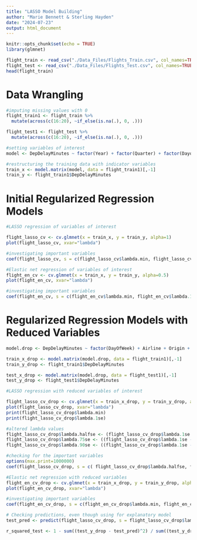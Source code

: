 ---
title: "LASSO Model Building"
author: "Marie Bennett & Sterling Hayden"
date: "2024-07-23"
output: html_document
---

```{r setup, include=FALSE}
knitr::opts_chunk$set(echo = TRUE)
library(glmnet)
```


```{r}
flight_train <- read_csv("./Data_Files/Flights_Train.csv", col_names=TRUE)
flight_test <- read_csv("./Data_Files/Flights_Test.csv", col_names=TRUE)
head(flight_train)
```


# Data Wrangling
```{r}
#imputing missing values with 0
flight_train1 <- flight_train %>%
  mutate(across(c(16:20), ~if_else(is.na(.), 0, .)))

flight_test1 <- flight_test %>%
  mutate(across(c(16:20), ~if_else(is.na(.), 0, .)))

#setting variables of interest
model <- DepDelayMinutes ~ factor(Year) + factor(Quarter) + factor(DayofMonth) + factor(DayOfWeek) + Airline + Origin + Dest + DepTimeBlk + TaxiOut + ArrTimeBlk + Distance + factor(CarrierDelay_flag) + factor(WeatherDelay_flag) + factor(NASDelay_flag) + factor(SecurityDelay_flag) + factor(LateAircraftDelay_flag)

#restructuring the training data with indicator variables
train_x <- model.matrix(model, data = flight_train1)[,-1]
train_y <- flight_train1$DepDelayMinutes
```

# Initial Regularized Regression Models
```{r}
#LASSO regression of variables of interest

flight_lasso_cv <- cv.glmnet(x = train_x, y = train_y, alpha=1)
plot(flight_lasso_cv, xvar="lambda")

#investigating important variables
coef(flight_lasso_cv, s = c(flight_lasso_cv$lambda.min, flight_lasso_cv$lambda.1se))
```

```{r}
#Elastic net regression of variables of interest
flight_en_cv <- cv.glmnet(x = train_x, y = train_y, alpha=0.5)
plot(flight_en_cv, xvar="lambda")

#investigating important variables
coef(flight_en_cv, s = c(flight_en_cv$lambda.min, flight_en_cv$lambda.1se))
```

# Regularized Regression Models with Reduced Variables
```{r}
model.drop <- DepDelayMinutes ~ factor(DayOfWeek) + Airline + Origin + Dest + DepTimeBlk + Distance

train_x_drop <- model.matrix(model.drop, data = flight_train1)[,-1]
train_y_drop <- flight_train1$DepDelayMinutes

test_x_drop <- model.matrix(model.drop, data = flight_test1)[,-1]
test_y_drop <- flight_test1$DepDelayMinutes
```


```{r}
#LASSO regression with reduced variables of interest

flight_lasso_cv_drop <- cv.glmnet(x = train_x_drop, y = train_y_drop, alpha=1)
plot(flight_lasso_cv_drop, xvar="lambda")
print(flight_lasso_cv_drop$lambda.min)
print(flight_lasso_cv_drop$lambda.1se)

#altered lambda values
flight_lasso_cv_drop$lambda.halfse <- (flight_lasso_cv_drop$lambda.1se - flight_lasso_cv_drop$lambda.min)/2
flight_lasso_cv_drop$lambda.75se <- ((flight_lasso_cv_drop$lambda.1se - flight_lasso_cv_drop$lambda.min)/4) * 3
flight_lasso_cv_drop$lambda.90se <- ((flight_lasso_cv_drop$lambda.1se - flight_lasso_cv_drop$lambda.min)/10) * 9

#checking for the important variables
options(max.print=1000000)
coef(flight_lasso_cv_drop, s = c( flight_lasso_cv_drop$lambda.halfse, flight_lasso_cv_drop$lambda.75se, flight_lasso_cv_drop$lambda.90se, flight_lasso_cv_drop$lambda.1se))
```

```{r}
#Elastic net regression with reduced variables
flight_en_cv_drop <- cv.glmnet(x = train_x_drop, y = train_y_drop, alpha=0.5)
plot(flight_en_cv_drop, xvar="lambda")

#investigating important variables
coef(flight_en_cv_drop, s = c(flight_en_cv_drop$lambda.min, flight_en_cv_drop$lambda.1se))
```


```{r}
# Checking predictions, even though using for explanatory model
test_pred <- predict(flight_lasso_cv_drop, s = flight_lasso_cv_drop$lambda.90se, newx = test_x_drop)

r_squared_test <- 1 - sum((test_y_drop - test_pred)^2) / sum((test_y_drop - mean(test_y_drop))^2)
```





